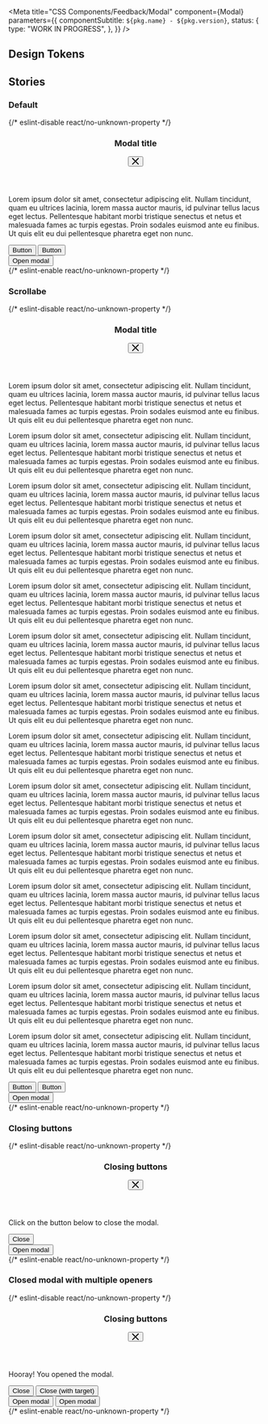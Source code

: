
<Meta
  title="CSS Components/Feedback/Modal"
  component={Modal}
  parameters={{
    componentSubtitle: `${pkg.name} - ${pkg.version}`,
    status: {
      type: "WORK IN PROGRESS",
    },
  }}
/>

<Description markdown={readme} />

## Design Tokens

<DesignTokenDocBlock categoryName="Modal" viewType="table" />

## Stories

### Default

<Canvas>
  {/* eslint-disable react/no-unknown-property */}
  <Story name="Default">
    <div class="denhaag-story--css-components-feedback-modal-wrapper">
      <section
        id="exampleModal"
        class="denhaag-modal denhaag-modal--open"
        tabindex="-1"
        aria-labelledby="exampleModalTitle"
        aria-hidden="true"
      >
        <div class="denhaag-modal__dialog">
          <div class="denhaag-modal__inner">
            <header class="denhaag-modal__header">
              <h3 class="denhaag-modal__title" id="exampleModalTitle">
                Modal title
              </h3>
              <button class="denhaag-modal__button" type="button" aria-label="Close" data-modal-toggle>
                <svg
                  class="denhaag-icon"
                  width="1em"
                  height="1em"
                  viewBox="0 0 14 14"
                  fill="none"
                  xmlns="http://www.w3.org/2000/svg"
                >
                  <path
                    d="M0.292893 0.292893C0.683417 -0.0976311 1.31658 -0.0976311 1.70711 0.292893L7 5.58579L12.2929 0.292893C12.6834 -0.0976311 13.3166 -0.0976311 13.7071 0.292893C14.0976 0.683417 14.0976 1.31658 13.7071 1.70711L8.41421 7L13.7071 12.2929C14.0976 12.6834 14.0976 13.3166 13.7071 13.7071C13.3166 14.0976 12.6834 14.0976 12.2929 13.7071L7 8.41421L1.70711 13.7071C1.31658 14.0976 0.683417 14.0976 0.292893 13.7071C-0.0976311 13.3166 -0.0976311 12.6834 0.292893 12.2929L5.58579 7L0.292893 1.70711C-0.0976311 1.31658 -0.0976311 0.683417 0.292893 0.292893Z"
                    fill="currentColor"
                  />
                </svg>
              </button>
            </header>
            <article class="denhaag-modal__content">
              <p>
                Lorem ipsum dolor sit amet, consectetur adipiscing elit. Nullam tincidunt, quam eu ultrices lacinia,
                lorem massa auctor mauris, id pulvinar tellus lacus eget lectus. Pellentesque habitant morbi tristique
                senectus et netus et malesuada fames ac turpis egestas. Proin sodales euismod ante eu finibus. Ut quis
                elit eu dui pellentesque pharetra eget non nunc.
              </p>
            </article>
            <footer class="denhaag-modal__footer">
              <button class="denhaag-button denhaag-button--primary-action">Button</button>
              <button class="denhaag-button denhaag-button--secondary-action">Button</button>
            </footer>
          </div>
        </div>
      </section>
      <button class="denhaag-button denhaag-button--primary-action" data-modal-toggle="exampleModal">
        Open modal
      </button>
    </div>
  </Story>
  {/* eslint-enable react/no-unknown-property */}
</Canvas>

### Scrollabe

<Canvas>
  {/* eslint-disable react/no-unknown-property */}
  <Story name="Scrollabe">
    <div class="denhaag-story--css-components-feedback-modal-wrapper">
      <section
        id="exampleScrollableModal"
        class="denhaag-modal denhaag-modal--open"
        tabindex="-1"
        aria-labelledby="exampleScrollableModalTitle"
        aria-hidden="true"
      >
        <div class="denhaag-modal__dialog">
          <div class="denhaag-modal__inner">
            <header class="denhaag-modal__header">
              <h3 class="denhaag-modal__title" id="exampleScrollableModalTitle">
                Modal title
              </h3>
              <button class="denhaag-modal__button" type="button" aria-label="Close" data-modal-toggle>
                <svg
                  class="denhaag-icon"
                  width="1em"
                  height="1em"
                  viewBox="0 0 14 14"
                  fill="none"
                  xmlns="http://www.w3.org/2000/svg"
                >
                  <path
                    d="M0.292893 0.292893C0.683417 -0.0976311 1.31658 -0.0976311 1.70711 0.292893L7 5.58579L12.2929 0.292893C12.6834 -0.0976311 13.3166 -0.0976311 13.7071 0.292893C14.0976 0.683417 14.0976 1.31658 13.7071 1.70711L8.41421 7L13.7071 12.2929C14.0976 12.6834 14.0976 13.3166 13.7071 13.7071C13.3166 14.0976 12.6834 14.0976 12.2929 13.7071L7 8.41421L1.70711 13.7071C1.31658 14.0976 0.683417 14.0976 0.292893 13.7071C-0.0976311 13.3166 -0.0976311 12.6834 0.292893 12.2929L5.58579 7L0.292893 1.70711C-0.0976311 1.31658 -0.0976311 0.683417 0.292893 0.292893Z"
                    fill="currentColor"
                  />
                </svg>
              </button>
            </header>
            <article class="denhaag-modal__content">
              <p>
                Lorem ipsum dolor sit amet, consectetur adipiscing elit. Nullam tincidunt, quam eu ultrices lacinia,
                lorem massa auctor mauris, id pulvinar tellus lacus eget lectus. Pellentesque habitant morbi tristique
                senectus et netus et malesuada fames ac turpis egestas. Proin sodales euismod ante eu finibus. Ut quis
                elit eu dui pellentesque pharetra eget non nunc.
              </p>
              <p>
                Lorem ipsum dolor sit amet, consectetur adipiscing elit. Nullam tincidunt, quam eu ultrices lacinia,
                lorem massa auctor mauris, id pulvinar tellus lacus eget lectus. Pellentesque habitant morbi tristique
                senectus et netus et malesuada fames ac turpis egestas. Proin sodales euismod ante eu finibus. Ut quis
                elit eu dui pellentesque pharetra eget non nunc.
              </p>
              <p>
                Lorem ipsum dolor sit amet, consectetur adipiscing elit. Nullam tincidunt, quam eu ultrices lacinia,
                lorem massa auctor mauris, id pulvinar tellus lacus eget lectus. Pellentesque habitant morbi tristique
                senectus et netus et malesuada fames ac turpis egestas. Proin sodales euismod ante eu finibus. Ut quis
                elit eu dui pellentesque pharetra eget non nunc.
              </p>
              <p>
                Lorem ipsum dolor sit amet, consectetur adipiscing elit. Nullam tincidunt, quam eu ultrices lacinia,
                lorem massa auctor mauris, id pulvinar tellus lacus eget lectus. Pellentesque habitant morbi tristique
                senectus et netus et malesuada fames ac turpis egestas. Proin sodales euismod ante eu finibus. Ut quis
                elit eu dui pellentesque pharetra eget non nunc.
              </p>
              <p>
                Lorem ipsum dolor sit amet, consectetur adipiscing elit. Nullam tincidunt, quam eu ultrices lacinia,
                lorem massa auctor mauris, id pulvinar tellus lacus eget lectus. Pellentesque habitant morbi tristique
                senectus et netus et malesuada fames ac turpis egestas. Proin sodales euismod ante eu finibus. Ut quis
                elit eu dui pellentesque pharetra eget non nunc.
              </p>
              <p>
                Lorem ipsum dolor sit amet, consectetur adipiscing elit. Nullam tincidunt, quam eu ultrices lacinia,
                lorem massa auctor mauris, id pulvinar tellus lacus eget lectus. Pellentesque habitant morbi tristique
                senectus et netus et malesuada fames ac turpis egestas. Proin sodales euismod ante eu finibus. Ut quis
                elit eu dui pellentesque pharetra eget non nunc.
              </p>
              <p>
                Lorem ipsum dolor sit amet, consectetur adipiscing elit. Nullam tincidunt, quam eu ultrices lacinia,
                lorem massa auctor mauris, id pulvinar tellus lacus eget lectus. Pellentesque habitant morbi tristique
                senectus et netus et malesuada fames ac turpis egestas. Proin sodales euismod ante eu finibus. Ut quis
                elit eu dui pellentesque pharetra eget non nunc.
              </p>
              <p>
                Lorem ipsum dolor sit amet, consectetur adipiscing elit. Nullam tincidunt, quam eu ultrices lacinia,
                lorem massa auctor mauris, id pulvinar tellus lacus eget lectus. Pellentesque habitant morbi tristique
                senectus et netus et malesuada fames ac turpis egestas. Proin sodales euismod ante eu finibus. Ut quis
                elit eu dui pellentesque pharetra eget non nunc.
              </p>
              <p>
                Lorem ipsum dolor sit amet, consectetur adipiscing elit. Nullam tincidunt, quam eu ultrices lacinia,
                lorem massa auctor mauris, id pulvinar tellus lacus eget lectus. Pellentesque habitant morbi tristique
                senectus et netus et malesuada fames ac turpis egestas. Proin sodales euismod ante eu finibus. Ut quis
                elit eu dui pellentesque pharetra eget non nunc.
              </p>
              <p>
                Lorem ipsum dolor sit amet, consectetur adipiscing elit. Nullam tincidunt, quam eu ultrices lacinia,
                lorem massa auctor mauris, id pulvinar tellus lacus eget lectus. Pellentesque habitant morbi tristique
                senectus et netus et malesuada fames ac turpis egestas. Proin sodales euismod ante eu finibus. Ut quis
                elit eu dui pellentesque pharetra eget non nunc.
              </p>
              <p>
                Lorem ipsum dolor sit amet, consectetur adipiscing elit. Nullam tincidunt, quam eu ultrices lacinia,
                lorem massa auctor mauris, id pulvinar tellus lacus eget lectus. Pellentesque habitant morbi tristique
                senectus et netus et malesuada fames ac turpis egestas. Proin sodales euismod ante eu finibus. Ut quis
                elit eu dui pellentesque pharetra eget non nunc.
              </p>
              <p>
                Lorem ipsum dolor sit amet, consectetur adipiscing elit. Nullam tincidunt, quam eu ultrices lacinia,
                lorem massa auctor mauris, id pulvinar tellus lacus eget lectus. Pellentesque habitant morbi tristique
                senectus et netus et malesuada fames ac turpis egestas. Proin sodales euismod ante eu finibus. Ut quis
                elit eu dui pellentesque pharetra eget non nunc.
              </p>
              <p>
                Lorem ipsum dolor sit amet, consectetur adipiscing elit. Nullam tincidunt, quam eu ultrices lacinia,
                lorem massa auctor mauris, id pulvinar tellus lacus eget lectus. Pellentesque habitant morbi tristique
                senectus et netus et malesuada fames ac turpis egestas. Proin sodales euismod ante eu finibus. Ut quis
                elit eu dui pellentesque pharetra eget non nunc.
              </p>
              <p>
                Lorem ipsum dolor sit amet, consectetur adipiscing elit. Nullam tincidunt, quam eu ultrices lacinia,
                lorem massa auctor mauris, id pulvinar tellus lacus eget lectus. Pellentesque habitant morbi tristique
                senectus et netus et malesuada fames ac turpis egestas. Proin sodales euismod ante eu finibus. Ut quis
                elit eu dui pellentesque pharetra eget non nunc.
              </p>
            </article>
            <footer class="denhaag-modal__footer">
              <button class="denhaag-button denhaag-button--primary-action">Button</button>
              <button class="denhaag-button denhaag-button--secondary-action">Button</button>
            </footer>
          </div>
        </div>
      </section>
      <button class="denhaag-button denhaag-button--primary-action" data-modal-toggle="exampleScrollableModal">
        Open modal
      </button>
    </div>
  </Story>
  {/* eslint-enable react/no-unknown-property */}
</Canvas>

### Closing buttons

<Canvas>
  {/* eslint-disable react/no-unknown-property */}
  <Story name="Closing buttons">
    <div class="denhaag-story--css-components-feedback-modal-wrapper">
      <section
        id="exampleModalClosingButtons"
        class="denhaag-modal denhaag-modal--open"
        tabindex="-1"
        aria-labelledby="exampleModalClosingButtonsTitle"
        aria-hidden="true"
      >
        <div class="denhaag-modal__dialog">
          <div class="denhaag-modal__inner">
            <header class="denhaag-modal__header">
              <h3 class="denhaag-modal__title" id="exampleModalClosingButtonsTitle">
                Closing buttons
              </h3>
              <button class="denhaag-modal__button" type="button" aria-label="Close" data-modal-toggle>
                <svg
                  class="denhaag-icon"
                  width="1em"
                  height="1em"
                  viewBox="0 0 14 14"
                  fill="none"
                  xmlns="http://www.w3.org/2000/svg"
                >
                  <path
                    d="M0.292893 0.292893C0.683417 -0.0976311 1.31658 -0.0976311 1.70711 0.292893L7 5.58579L12.2929 0.292893C12.6834 -0.0976311 13.3166 -0.0976311 13.7071 0.292893C14.0976 0.683417 14.0976 1.31658 13.7071 1.70711L8.41421 7L13.7071 12.2929C14.0976 12.6834 14.0976 13.3166 13.7071 13.7071C13.3166 14.0976 12.6834 14.0976 12.2929 13.7071L7 8.41421L1.70711 13.7071C1.31658 14.0976 0.683417 14.0976 0.292893 13.7071C-0.0976311 13.3166 -0.0976311 12.6834 0.292893 12.2929L5.58579 7L0.292893 1.70711C-0.0976311 1.31658 -0.0976311 0.683417 0.292893 0.292893Z"
                    fill="currentColor"
                  />
                </svg>
              </button>
            </header>
            <article class="denhaag-modal__content">
              <p>Click on the button below to close the modal.</p>
            </article>
            <footer class="denhaag-modal__footer">
              <button class="denhaag-button denhaag-button--primary-action" data-modal-toggle>
                Close
              </button>
            </footer>
          </div>
        </div>
      </section>
      <button class="denhaag-button denhaag-button--primary-action" data-modal-toggle="exampleModalClosingButtons">
        Open modal
      </button>
    </div>
  </Story>
  {/* eslint-enable react/no-unknown-property */}
</Canvas>

### Closed modal with multiple openers

<Canvas>
  {/* eslint-disable react/no-unknown-property */}
  <Story name="Closed modal with multiple openers">
    <div class="denhaag-story--css-components-feedback-modal-wrapper">
      <section
        id="exampleModalClosed"
        class="denhaag-modal"
        tabindex="-1"
        aria-labelledby="exampleModalClosedTitle"
        aria-hidden="true"
      >
        <div class="denhaag-modal__dialog">
          <div class="denhaag-modal__inner">
            <header class="denhaag-modal__header">
              <h3 class="denhaag-modal__title" id="exampleModalClosedTitle">
                Closing buttons
              </h3>
              <button class="denhaag-modal__button" type="button" aria-label="Close" data-modal-toggle>
                <svg
                  class="denhaag-icon"
                  width="1em"
                  height="1em"
                  viewBox="0 0 14 14"
                  fill="none"
                  xmlns="http://www.w3.org/2000/svg"
                >
                  <path
                    d="M0.292893 0.292893C0.683417 -0.0976311 1.31658 -0.0976311 1.70711 0.292893L7 5.58579L12.2929 0.292893C12.6834 -0.0976311 13.3166 -0.0976311 13.7071 0.292893C14.0976 0.683417 14.0976 1.31658 13.7071 1.70711L8.41421 7L13.7071 12.2929C14.0976 12.6834 14.0976 13.3166 13.7071 13.7071C13.3166 14.0976 12.6834 14.0976 12.2929 13.7071L7 8.41421L1.70711 13.7071C1.31658 14.0976 0.683417 14.0976 0.292893 13.7071C-0.0976311 13.3166 -0.0976311 12.6834 0.292893 12.2929L5.58579 7L0.292893 1.70711C-0.0976311 1.31658 -0.0976311 0.683417 0.292893 0.292893Z"
                    fill="currentColor"
                  />
                </svg>
              </button>
            </header>
            <article class="denhaag-modal__content">
              <p>Hooray! You opened the modal.</p>
            </article>
            <footer class="denhaag-modal__footer">
              <button class="denhaag-button denhaag-button--primary-action" data-modal-toggle>
                Close
              </button>
              <button class="denhaag-button denhaag-button--secondary-action" data-modal-toggle="exampleModalClosed">
                Close (with target)
              </button>
            </footer>
          </div>
        </div>
      </section>
      <button class="denhaag-button denhaag-button--primary-action" data-modal-toggle="exampleModalClosed">
        Open modal
      </button>
      <button class="denhaag-button denhaag-button--secondary-action" data-modal-toggle="exampleModalClosed">
        Open modal
      </button>
    </div>
  </Story>
  {/* eslint-enable react/no-unknown-property */}
</Canvas>
